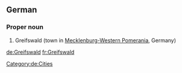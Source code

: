 ==German==
{{wikipedia}}
{{wikipedia|lang=de}}

===Proper noun===
{{head|de|proper noun}}

# Greifswald (town in [[Mecklenburg-Western Pomerania]], Germany)

[[Category:de:Cities]]

[[de:Greifswald]]
[[fr:Greifswald]]